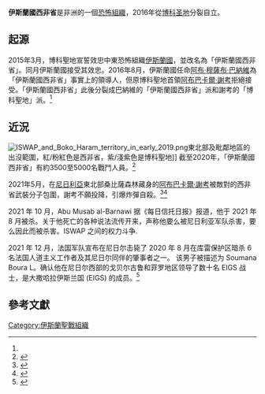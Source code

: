 '''伊斯蘭國西非省'''是非洲的一個[[恐怖組織|恐怖組織]]，2016年從[[博科圣地|博科圣地]]分裂自立。

==起源==
2015年3月，博科聖地宣誓效忠中東恐怖組織[[伊斯蘭國|伊斯蘭國]]，並改名為「伊斯蘭國西非省」。同月伊斯蘭國接受其效忠。2016年8月，伊斯蘭國任命[[阿布·穆薩布·巴納維|阿布·穆薩布·巴納維]]為「伊斯蘭國西非省」事實上的領導人，但原博科聖地首領[[阿布巴卡爾·謝考|阿布巴卡爾·謝考]]拒絕接受。「伊斯蘭國西非省」此後分裂成巴納維的「伊斯蘭國西非省」派和謝考的「博科聖地」派。<ref name=un01/>

==近況==
[[File:ISWAP_and_Boko_Haram_territory_in_early_2019.png|thumb]]東北部及毗鄰地區的出沒範圍，紅/粉紅色是西非省，紫/淺紫色是博科聖地]]
截至2020年，「伊斯蘭國西非省」有約3500至5000名戰鬥人員。<ref name=un01>{{cite web |url=https://www.un.org/securitycouncil/zh/content/islamic-state-west-africa-province-iswap-0 |title=Islamic State West Africa Province (ISWAP) |website=un.org |access-date=2021-08-10 |archive-date=2021-05-14 |archive-url=https://web.archive.org/web/20210514171255/https://www.un.org/securitycouncil/zh/content/islamic-state-west-africa-province-iswap-0 }}</ref>

2021年5月，在[[尼日利亞|尼日利亞]]東北部桑比薩森林藏身的[[阿布巴卡爾·謝考|阿布巴卡爾·謝考]]被敵對的西非省武裝分子包圍，謝考不願投降，引爆炸彈自殺。<ref>{{cite news |url=https://www.theguardian.com/world/2021/may/20/boko-haram-leader-abubakar-shekau-nigeria-forest |title=Boko Haram leader tried to kill himself during clash with rivals, officials claim |work=The Guardian |date=2021-05-20 |accessdate=2021-08-10 |archive-date=2022-03-14 |archive-url=https://web.archive.org/web/20220314010351/https://www.theguardian.com/world/2021/may/20/boko-haram-leader-abubakar-shekau-nigeria-forest }}</ref><ref name=tg20210607>{{cite news |url=https://www.theguardian.com/world/2021/jun/07/boko-haram-leader-abubakar-shekau-killed-on-direct-orders-of-islamic-state |title=Boko Haram leader killed on direct orders of Islamic State |work=The Guardian |date=2021-06-07 |accessdate=2021-08-10 |archive-date=2022-01-10 |archive-url=https://web.archive.org/web/20220110102559/https://www.theguardian.com/world/2021/jun/07/boko-haram-leader-abubakar-shekau-killed-on-direct-orders-of-islamic-state }}</ref>

2021 年 10 月，Abu Musab al-Barnawi 据《每日信托日报》报道，他于 2021 年 8 月被杀。关于他死亡的各种说法流传开来，声称他要么被尼日利亚军队杀害，要么因此而被杀害。ISWAP 之间的权力斗争.

2021 年 12 月，法国军队宣布在尼日尔击毙了 2020 年 8 月在库雷保护区暗杀 6 名法国人道主义工作者及其尼日尔同伴的肇事者之一。 该男子被描述为 Soumana Boura L。确认他在尼日尔西部的戈贝尔古鲁和菲罗地区领导了数十名 EIGS 战士，是大撒哈拉伊斯兰国 (EIGS) 的成员。<ref>{{cite news |url=https://www.rfi.fr/fr/afrique/20211221-attaque-de-kour%C3%A9-au-niger-l-arm%C3%A9e-fran%C3%A7aise-annonce-avoir-tu%C3%A9-un-membre-du-commando |title=Attaque de Kouré au Niger: l’armée française annonce avoir tué un membre du commando |work=RFI |date=2021-12-22 |accessdate=2021-12-21 |archive-date=2022-04-10 |archive-url=https://web.archive.org/web/20220410235650/https://www.rfi.fr/fr/afrique/20211221-attaque-de-kour%C3%A9-au-niger-l-arm%C3%A9e-fran%C3%A7aise-annonce-avoir-tu%C3%A9-un-membre-du-commando }}</ref>

==參考文獻==
{{reflist}}
[[Category:伊斯蘭聖戰組織|Category:伊斯蘭聖戰組織]]